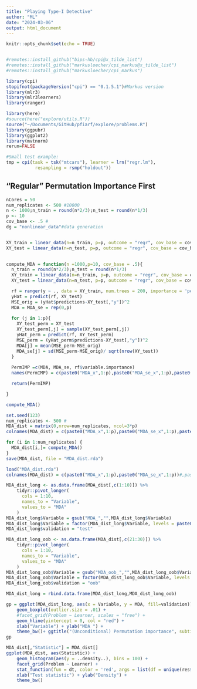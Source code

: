 ```yaml
---
title: "Playing Type-I Detective"
author: "ML"
date: "2024-03-06"
output: html_document
---
```


```r
knitr::opts_chunk$set(echo = TRUE)


#remotes::install_github("bips-hb/cpi@x_tilde_list")
#remotes::install_github("markusloecher/cpi_markus@x_tilde_list")
#remotes::install_github("markusloecher/cpi_markus")

library(cpi)
stopifnot(packageVersion("cpi") == "0.1.5.1")#Markus version
library(mlr3)
library(mlr3learners)
library(ranger)

library(here)
#source(here("explore/utils.R")) 
source("~/Documents/GitHub/pfiarf/explore/problems.R")
library(ggpubr)
library(ggplot2)
library(mvtnorm)
rerun=FALSE
```


```r
#Small test example:
tmp = cpi(task = tsk("mtcars"), learner = lrn("regr.lm"), 
           resampling = rsmp("holdout"))
```

## "Regular" Permutation Importance First

```r
nCores = 50
num_replicates <- 500 #10000
n <- 1000;n_train = round(n*2/3);n_test = round(n*1/3)
p <- 10
cov_base <- .5 # 
dg = "nonlinear_data"#data generation


XY_train = linear_data(n=n_train, p=p, outcome = "regr", cov_base = cov_base)
XY_test = linear_data(n=n_test, p=p, outcome = "regr", cov_base = cov_base)
    
```

```r

compute_MDA = function(n =1000,p=10, cov_base = .5){
  n_train = round(n*2/3);n_test = round(n*1/3)
  XY_train = linear_data(n=n_train, p=p, outcome = "regr", cov_base = cov_base)
  XY_test = linear_data(n=n_test, p=p, outcome = "regr", cov_base = cov_base)

  rf = ranger(y ~ ., data = XY_train, num.trees = 200, importance = 'permutation')
  yHat = predict(rf, XY_test)
  MSE_orig = (yHat$predictions-XY_test[,"y"])^2
  MDA = MDA_se = rep(0,p)
  
  for (j in 1:p){
    XY_test_perm = XY_test
    XY_test_perm[,j] = sample(XY_test_perm[,j])
    yHat_perm = predict(rf, XY_test_perm)
    MSE_perm = (yHat_perm$predictions-XY_test[,"y"])^2
    MDA[j] = mean(MSE_perm-MSE_orig)
    MDA_se[j] = sd(MSE_perm-MSE_orig)/ sqrt(nrow(XY_test))
  }
  
  PermIMP =c(MDA, MDA_se, rf$variable.importance)
  names(PermIMP) = c(paste0("MDA_x",1:p),paste0("MDA_se_x",1:p),paste0("MDA_oob_x",1:p))

  return(PermIMP)

}

compute_MDA()
```

```r

set.seed(123)
num_replicates <- 500 #
MDA_dist = matrix(0,nrow=num_replicates, ncol=3*p)
colnames(MDA_dist) = c(paste0("MDA_x",1:p),paste0("MDA_se_x",1:p),paste0("MDA_oob_x",1:p))

for (i in 1:num_replicates) {
  MDA_dist[i,]= compute_MDA()
}
save(MDA_dist, file = "MDA_dist.rda")
```

```r
load("MDA_dist.rda")
colnames(MDA_dist) = c(paste0("MDA_x",1:p),paste0("MDA_se_x",1:p))#,paste0("MDA_oob_x",1:p))

```


```r
MDA_dist_long <- as.data.frame(MDA_dist[,c(1:10)]) %>% 
    tidyr::pivot_longer(
      cols = 1:10, 
      names_to = "Variable",
      values_to = "MDA"
    )
MDA_dist_long$Variable = gsub("MDA_","",MDA_dist_long$Variable)
MDA_dist_long$Variable = factor(MDA_dist_long$Variable, levels = paste0("x",1:p))
MDA_dist_long$validation = "test"

MDA_dist_long_oob <- as.data.frame(MDA_dist[,c(21:30)]) %>% 
    tidyr::pivot_longer(
      cols = 1:10, 
      names_to = "Variable",
      values_to = "MDA"
    )
MDA_dist_long_oob$Variable = gsub("MDA_oob_","",MDA_dist_long_oob$Variable)
MDA_dist_long_oob$Variable = factor(MDA_dist_long_oob$Variable, levels = paste0("x",1:p))
MDA_dist_long_oob$validation = "oob"

MDA_dist_long = rbind.data.frame(MDA_dist_long,MDA_dist_long_oob)


```
```r
gp = ggplot(MDA_dist_long, aes(x = Variable, y = MDA, fill=validation)) +
    geom_boxplot(outlier.size = .01) +
    #facet_grid(Problem ~ Learner, scales = "free") +
    geom_hline(yintercept = 0, col = "red") +
    xlab("Variable") + ylab("MDA ") +
    theme_bw()+ ggtitle("(Unconditional) Permutation importance", subtitle = "Linear Data")
gp
```


```r
MDA_dist[,"Statistic"] = MDA_dist[]
ggplot(MDA_dist, aes(Statistic)) +
    geom_histogram(aes(y = ..density..), bins = 100) +
    facet_grid(Problem ~ Learner) +
    stat_function(fun = dt, color = 'red', args = list(df = unique(res$n) - 1)) +
    xlab("Test statistic") + ylab("Density") +
    theme_bw()
```


